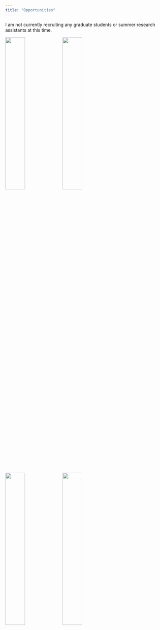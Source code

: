 ---
title: "Opportunities"
---

I am not currently recruiting any graduate students or summer research assistants at this time.


<img src = "images/scanning.jpg" width = "35%" align = "center">
<img src = "images/research_site.jpg" width = "35%" align = "center">
<img src = "images/snow.jpg" width = "35%" align = "center">
<img src = "images/wind_erosion.jpg" width = "35%" align = "center">
